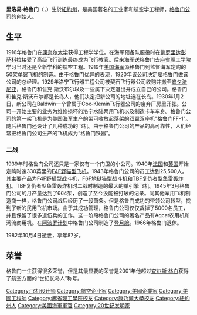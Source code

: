 {{Infobox person
| name        = 里洛易·格鲁门
| image       = Leroy Grumman.jpg
| caption     = 1942年的里洛易·格鲁门
| birth_name  = 里洛易·兰度·格鲁门<br>Leroy Randle Grumman
| birth_date  = {{birth date|df=y|1895|1|4}}
| birth_place = [[纽约州|纽约州]]{{le|亨廷頓镇|Huntington, New York}}
| death_date  = {{death date and age|df=yes|1982|10|4|1895|1|4}}
| death_place = [[纽约市|纽约市]]{{le|曼哈塞特|Manhasset, New York}}
| nationality = {{USA}}
| alma_mater  = [[康乃尔大学|康乃尔大学]]<small>(1916年[[机械工程|机械工程]]学士)</small>
| known_for   = 創立[[格鲁门公司|格鲁门公司]]
}}


'''里洛易·格鲁门'''（{{lang-en|Leroy Grumman}}，{{bd|1895年|1月4日|1982年|10月4日|catIdx=Grumman, Leroy}}）生於[[紐約州|紐約州]]，是美国著名的工业家和航空学工程师，[[格鲁门公司|格鲁门公司]]的创始人。

==生平==
1916年格鲁门在[[康奈尔大学|康奈尔大学]]获得工程学学位。在海军预备队服役时在[[佛罗里达|佛罗里达]][[彭萨科拉|彭萨科拉]]接受了高级飞行训练最终成为飞行教官。后来海军送格鲁门去[[麻省理工学院|麻省理工学院]]学习当时还是全新学科的航空工程。1919年[[美国海军|美国海军]]派格鲁门到{{le|洛宁飞行器工程公司|Loening}}监督海军定购的50架单翼飞机的制造。由于格鲁门优异的表现，1920年该公司决定雇格鲁门做该公司的总经理。1929年洛宁飞行器工程公司被契石飞行器公司收购并搬至[[宾夕法尼亚|宾夕法尼亚]]，格鲁门和隹克·斯沃布尔以及一些属下决定退出并成立自己的公司。格鲁门和隹克·斯沃布尔都是长岛人，他们决定把新公司的地址选在长岛。1930年1月2日，新公司在Baldwin一个曾属于Cox-Klemin飞行器公司的废弃厂房里开张。公司一开始主要的业务为维修损坏的洛宁水陆两用飞机以及制造卡车车身。格鲁门公司的第一架飞机是为美国海军生产的带可收放起落架的双翼双座机"格鲁门FF-1"。随后格鲁门还设计了几种成功的飞机。由于格鲁门公司的产品的高可靠性，人们经常把格鲁门公司生产的飞机成为“格鲁门铁器”。

===二战===
1939年时格鲁门公司还只是一家仅有一个门卫的小公司。1940年[[法国|法国]]和[[英国|英国]]开始定购时速330英里的[[F4F战斗机|F4F野猫型飞机]]。1943年格鲁门公司的员工达到25,500人。其主要产品为F4F野猫型战斗机，F6F地狱猫型战斗机和[[TBF复仇者式轰炸机|TBF复仇者型鱼雷轰炸机]]。TBF复仇者型鱼雷轰炸机时二战时制造的最大的单引擎飞机。1945年3月格鲁门公司的月产量达到了664架，创造了至今没能被打破的记录。同其他军用飞机制造商一样，格鲁门公司战后经历了一段萧条。但是格鲁门成功的带领公司转型，找到了新的民用飞机市场。由于其成功管理，格鲁门公司仅仅裁掉了5000名员工，并且保留了很多退伍兵的工作。这一阶段格鲁门公司的著名产品有Agcat农用机和湾流商用机。在[[阿波罗计划|阿波罗计划]]中格鲁门公司制造了[[阿波罗登月小艇|登月舱]]。1966年格鲁门退休。

1982年10月4日逝世，享年87岁。

==荣誉==
格鲁门一生获得很多荣誉，但是其最显要的荣誉是2001年他超过[[查尔斯·林白|查尔斯·林白]]获得了航空方面的“世纪长岛人”称号。

{{DEFAULTSORT:Grumman, Leroy}}
[[Category:飞机设计师|Category:飞机设计师]]
[[Category:航空企业家|Category:航空企业家]]
[[Category:美國企業家|Category:美國企業家]]
[[Category:美國工程師|Category:美國工程師]]
[[Category:麻省理工學院校友|Category:麻省理工學院校友]]
[[Category:康乃爾大學校友|Category:康乃爾大學校友]]
[[Category:紐約州人|Category:紐約州人]]
[[Category:美國海軍軍官|Category:美國海軍軍官]]
[[Category:20世纪发明家|Category:20世纪发明家]]